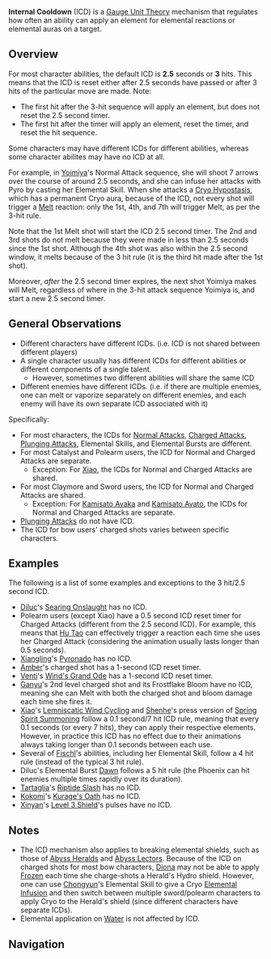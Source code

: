 {{Community}}
{{CustomTabs
|tab1 = Overview
|tab2 = Data
}}
{{Terminology Infobox
|type = Gauge Unit Theory
|type2 = Game Systems
}}
'''Internal Cooldown''' (ICD) is a [[Gauge Unit Theory]] mechanism that regulates how often an ability can apply an element for elemental reactions or elemental auras on a target.

==Overview==
For most character abilities, the default ICD is '''2.5''' seconds or '''3''' hits. This means that the ICD is reset either after 2.5 seconds have passed or after 3 hits of the particular move are made. Note:
*The first hit after the 3-hit sequence will apply an element, but does not reset the 2.5 second timer.
*The first hit after the timer will apply an element, reset the timer, and reset the hit sequence.

Some characters may have different ICDs for different abilities, whereas some character abilites may have no ICD at all.

{{Preview
|file=Internal Cooldown Demonstration
|caption=As per the 3-hit rule, the 1st, 4th, and 7th shots proc the Melt reaction (dealing 297, 1180, and 1485 damage respectively).
}}

For example, in [[Yoimiya]]'s Normal Attack sequence, she will shoot 7 arrows over the course of around 2.5 seconds,<!--the 7th shot can occur after the 2.5 second timer, depending on attack speed--> and she can infuse her attacks with Pyro by casting her Elemental Skill. When she attacks a [[Cryo Hypostasis]], which has a permanent Cryo aura, because of the ICD, not every shot will trigger a [[Melt]] reaction: only the 1st, 4th, and 7th will trigger Melt, as per the 3-hit rule.

Note that the 1st Melt shot will start the ICD 2.5 second timer. The 2nd and 3rd shots do not melt because they were made in less than 2.5 seconds since the 1st shot. Although the 4th shot was also within the 2.5 second window, it melts because of the 3 hit rule (it is the third hit made after the 1st shot).

Moreover, ''after'' the 2.5 second timer expires, the next shot Yoimiya makes will Melt, regardless of where in the 3-hit attack sequence Yoimiya is, and start a new 2.5 second timer.

==General Observations==
{{Main|Internal Cooldown/Data}}
* Different characters have different ICDs. (i.e. ICD is not shared between different players)
* A single character usually has different ICDs for different abilities or different components of a single talent.
** However, sometimes two different abilities will share the same ICD
* Different enemies have different ICDs. (i.e. if there are multiple enemies, one can melt or vaporize separately on different enemies, and each enemy will have its own separate ICD associated with it)

Specifically:
* For most characters, the ICDs for [[Normal Attack]]s, [[Charged Attack]]s, [[Plunging Attack]]s, Elemental Skills, and Elemental Bursts are different.
* For most Catalyst and Polearm users, the ICD for Normal and Charged Attacks are separate.
** Exception: For [[Xiao]], the ICDs for Normal and Charged Attacks are shared.
* For most Claymore and Sword users, the ICD for Normal and Charged Attacks are shared.
** Exception: For [[Kamisato Ayaka]] and [[Kamisato Ayato]], the ICDs for Normal and Charged Attacks are separate.
* [[Plunging Attack]]s do not have ICD.
* The ICD for bow users' charged shots varies between specific characters.

==Examples==
{{Main|Internal Cooldown/Data}}
The following is a list of some examples and exceptions to the 3 hit/2.5 second ICD.
* [[Diluc]]'s [[Searing Onslaught]] has no ICD.
* Polearm users (except Xiao) have a 0.5 second ICD reset timer for Charged Attacks (different from the 2.5 second ICD). For example, this means that [[Hu Tao]] can effectively trigger a reaction each time she uses her Charged Attack (considering the animation usually lasts longer than 0.5 seconds).
* [[Xiangling]]'s [[Pyronado]] has no ICD.
* [[Amber]]'s charged shot has a 1-second ICD reset timer.
* [[Venti]]'s [[Wind's Grand Ode]] has a 1-second ICD reset timer.
* [[Ganyu]]'s 2nd level charged shot and its Frostflake Bloom have no ICD, meaning she can Melt with both the charged shot and bloom damage each time she fires it.
* [[Xiao]]'s [[Lemniscatic Wind Cycling]] and [[Shenhe]]'s press version of [[Spring Spirit Summoning]] follow a 0.1 second/7 hit ICD rule, meaning that every 0.1 seconds (or every 7 hits), they can apply their respective elements. However, in practice this ICD has no effect due to their animations always taking longer than 0.1 seconds between each use. 
* Several of [[Fischl]]'s abilities, including her Elemental Skill, follow a 4 hit rule (instead of the typical 3 hit rule).
* Diluc's Elemental Burst [[Dawn]] follows a 5 hit rule (the Phoenix can hit enemies multiple times rapidly over its duration).
* [[Tartaglia]]'s [[Riptide Slash]] has no ICD.
* [[Sangonomiya Kokomi|Kokomi]]'s [[Kurage's Oath]] has no ICD.
* [[Xinyan]]'s [[Sweeping Fervor|Level 3 Shield]]'s pulses have no ICD.

==Notes==
* The ICD mechanism also applies to breaking elemental shields, such as those of [[Abyss Heralds]] and [[Abyss Lectors]]. Because of the ICD on charged shots for most bow characters, [[Diona]] may not be able to apply [[Frozen]] each time she charge-shots a Herald's Hydro shield. However, one can use [[Chongyun]]'s Elemental Skill to give a Cryo [[Elemental Infusion]] and then switch between multiple sword/polearm characters to apply Cryo to the Herald's shield (since different characters have separate ICDs).
* Elemental application on [[Water]] is not affected by ICD.

==Navigation==
{{Combat Navbox}}